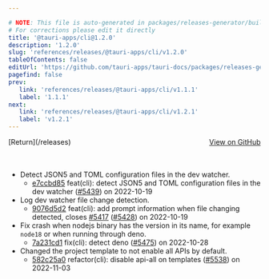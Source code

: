 ```yaml
---

# NOTE: This file is auto-generated in packages/releases-generator/build.ts
# For corrections please edit it directly
title: '@tauri-apps/cli@1.2.0'
description: '1.2.0'
slug: 'references/releases/@tauri-apps/cli/v1.2.0'
tableOfContents: false
editUrl: 'https://github.com/tauri-apps/tauri-docs/packages/releases-generator/build.ts'
pagefind: false
prev:
   link: 'references/releases/@tauri-apps/cli/v1.1.1'
   label: '1.1.1'
next:
   link: 'references/releases/@tauri-apps/cli/v1.2.1'
   label: 'v1.2.1'
---
```


<div style="margin-bottom:3rem; display: flex; justify-content: space-between; align-items: center"><span>[Return](/releases)</span><span><a href="https://github.com/tauri-apps/tauri/releases/tag/@tauri-apps/cli-v1.2.0">View on GitHub</a></span></div>

- Detect JSON5 and TOML configuration files in the dev watcher.
  - [e7ccbd85](https://www.github.com/tauri-apps/tauri/commit/e7ccbd8573f6b9124e80c0b67fa2365729c3c196) feat(cli): detect JSON5 and TOML configuration files in the dev watcher ([#5439](https://www.github.com/tauri-apps/tauri/pull/5439)) on 2022-10-19
- Log dev watcher file change detection.
  - [9076d5d2](https://www.github.com/tauri-apps/tauri/commit/9076d5d2e76d432aef475ba403e9ab5bd3b9d2b0) feat(cli): add prompt information when file changing detected, closes [#5417](https://www.github.com/tauri-apps/tauri/pull/5417) ([#5428](https://www.github.com/tauri-apps/tauri/pull/5428)) on 2022-10-19
- Fix crash when nodejs binary has the version in its name, for example `node18` or when running through deno.
  - [7a231cd1](https://www.github.com/tauri-apps/tauri/commit/7a231cd1c99101f63354b13bb36223568d2f0a11) fix(cli): detect deno ([#5475](https://www.github.com/tauri-apps/tauri/pull/5475)) on 2022-10-28
- Changed the project template to not enable all APIs by default.
  - [582c25a0](https://www.github.com/tauri-apps/tauri/commit/582c25a0f0fa2725d786ec4edd0defe7811ad6e8) refactor(cli): disable api-all on templates ([#5538](https://www.github.com/tauri-apps/tauri/pull/5538)) on 2022-11-03

